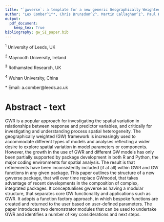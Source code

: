 ```yaml
---
title: "`gwverse`: a template for a new generic Geographically Weighted R package"
author: "Lex Comber^1^*, Chris Brunsdon^2^, Martin Callaghan^1^, Paul Harris^3^, Binbin Lu^4^, Nick Malleson^1^"
output:
  pdf_document: 
    keep_tex: True
bibliography: gw_SI_paper.bib
---
```


^1^ University of Leeds, UK

^2^ Maynooth University, Ireland

^3^ Rothamsted Research, UK

^4^ Wuhan University, China

\* Email:  a.comber@leeds.ac.uk 

# Abstract - text
GWR is a popular approach for investigating the spatial variation in relationships between response and predictor variables, and critically for investigating and understanding process spatial heterogeneity. The geographically weighted (GW) framework is increasingly used to accommodate different types of models and analyses reflecting a wider desire to explore spatial variation in model parameters or components. However, the growth in the use of GWR and different GW models has only been partially supported by package development in both R and Python, the major coding environments for spatial analysis. The result is that refinements have been inconsistently included (if at all) within GWR and GW functions in any given package. This paper outlines the structure of a new gwverse package, that will over time replace GWmodel, that takes advantage of recent developments in the composition of complex, integrated packages. It conceptualises gwverse as having a modular structure, that separates core GW functionality and applications such as GWR. It adopts a function factory approach, in which bespoke functions are created and returned to the user based on user-defined parameters. The paper introduces two demonstrator modules that can be used to undertake GWR and identifies a number of key considerations and next steps.



